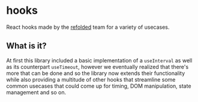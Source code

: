 
# hooks

React hooks made by the [refolded](https://github.com/refolded) team for a variety of usecases.

## What is it?

At first this library included a basic implementation of a `useInterval` as well as its counterpart `useTimeout`, however we eventually realized that there's more that can be done and so the library now extends their functionality while also providing a multitude of other hooks that streamline some common usecases that could come up for timing, DOM manipulation, state management and so on.
